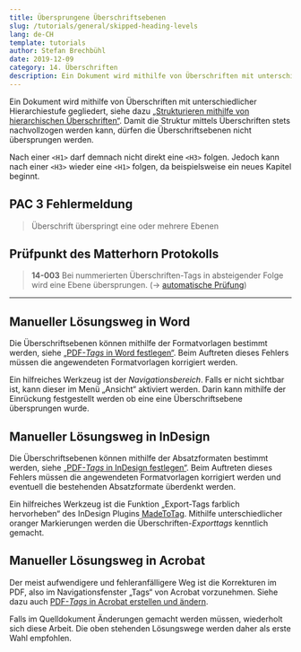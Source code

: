 ```yaml
---
title: Übersprungene Überschriftsebenen
slug: /tutorials/general/skipped-heading-levels
lang: de-CH
template: tutorials
author: Stefan Brechbühl
date: 2019-12-09
category: 14. Überschriften
description: Ein Dokument wird mithilfe von Überschriften mit unterschiedlicher Hierarchiestufe gegliedert. Damit die Struktur mittels Überschriften stets nachvollzogen werden kann, dürfen die Überschriftsebenen nicht übersprungen werden.
---
```


Ein Dokument wird mithilfe von Überschriften mit unterschiedlicher Hierarchiestufe gegliedert, siehe dazu [„Strukturieren mithilfe von hierarchischen Überschriften“](/de/basics/general/structure-with-the-help-of-multi-level-headings/). Damit die Struktur mittels Überschriften stets nachvollzogen werden kann, dürfen die Überschriftsebenen nicht übersprungen werden.

Nach einer `<H1>` darf demnach nicht direkt eine `<H3>` folgen. Jedoch kann nach einer `<H3>` wieder eine `<H1>` folgen, da beispielsweise ein neues Kapitel beginnt.

## PAC 3 Fehlermeldung

> Überschrift überspringt eine oder mehrere Ebenen

## Prüfpunkt des Matterhorn Protokolls

> **14-003** Bei nummerierten Überschriften-Tags in absteigender Folge wird eine Ebene übersprungen. (→ [automatische Prüfung](/de/glossary/#automatische-prüfung))

---

## Manueller Lösungsweg in Word

Die Überschriftsebenen können mithilfe der Formatvorlagen bestimmt werden, siehe [„PDF-_Tags_ in Word festlegen“](/de/basics/word/defining-pdf-tags-in-word/). Beim Auftreten dieses Fehlers müssen die angewendeten Formatvorlagen korrigiert werden.

Ein hilfreiches Werkzeug ist der _Navigationsbereich_. Falls er nicht sichtbar ist, kann dieser im Menü „Ansicht“ aktiviert werden. Darin kann mithilfe der Einrückung festgestellt werden ob eine eine Überschriftsebene übersprungen wurde.

## Manueller Lösungsweg in InDesign

Die Überschriftsebenen können mithilfe der Absatzformaten bestimmt werden, siehe [„PDF-_Tags_ in InDesign festlegen“](/de/basics/indesign/defining-pdf-tags-in-indesign/). Beim Auftreten dieses Fehlers müssen die angewendeten Formatvorlagen korrigiert werden und eventuell die bestehenden Absatzformate überdenkt werden.

Ein hilfreiches Werkzeug ist die Funktion „Export-Tags farblich hervorheben“ des InDesign Plugins [MadeToTag](https://www.axaio.com/doku.php/de:products:madetotag). Mithilfe unterschiedlicher oranger Markierungen werden die Überschriften-_Exporttags_ kenntlich gemacht.

## Manueller Lösungsweg in Acrobat

Der meist aufwendigere und fehleranfälligere Weg ist die Korrekturen im PDF, also im Navigationsfenster „Tags“ von Acrobat vorzunehmen. Siehe dazu auch [PDF-_Tags_ in Acrobat erstellen und ändern](/de/basics/acrobat/create-and-modify-pdf-tags-in-acrobat/).

Falls im Quelldokument Änderungen gemacht werden müssen, wiederholt sich diese Arbeit. Die oben stehenden Lösungswege werden daher als erste Wahl empfohlen.
